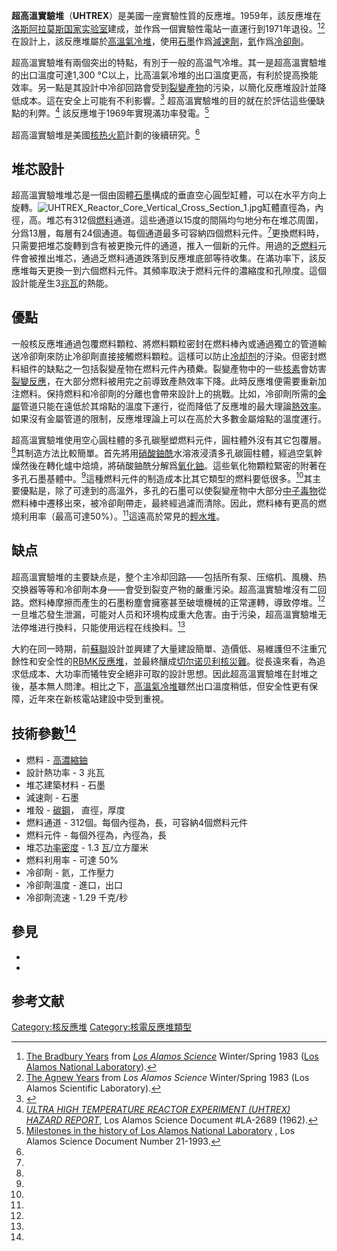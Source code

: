 {{short description|美國的超高溫實驗堆（1959–1971）}}
'''超高溫實驗堆'''（'''UHTREX'''）是美國一座實驗性質的反應堆。1959年，該反應堆在[[洛斯阿拉莫斯国家实验室|洛斯阿拉莫斯国家实验室]]建成，並作爲一個實驗性電站一直運行到1971年退役。<ref name="bradbury">[http://library.lanl.gov/cgi-bin/getfile?07-02.pdf The Bradbury Years] {{Wayback|url=http://library.lanl.gov/cgi-bin/getfile?07-02.pdf |date=20130221091336 }} from ''[[Los_Alamos_Science|Los Alamos Science]]'' Winter/Spring 1983 ([[Los_Alamos_National_Laboratory|Los Alamos National Laboratory]]).</ref><ref name="agnew">[http://library.lanl.gov/cgi-bin/getfile?00416612.pdf The Agnew Years] {{Wayback|url=http://library.lanl.gov/cgi-bin/getfile?00416612.pdf |date=20180921191142 }} from ''Los Alamos Science'' Winter/Spring 1983 (Los Alamos Scientific Laboratory).</ref> 在設計上，該反應堆屬於[[高溫氣冷堆|高溫氣冷堆]]，使用[[石墨|石墨]]作爲[[中子減速劑|減速劑]]，[[氦|氦]]作爲[[冷卻劑|冷卻劑]]。

超高溫實驗堆有兩個突出的特點，有別于一般的高温气冷堆。其一是超高溫實驗堆的出口溫度可達1,300 °C以上，比高溫氣冷堆的出口溫度更高，有利於提高換能效率。另一點是其設計中冷卻回路會受到[[裂變產物|裂變產物]]的污染，以簡化反應堆設計並降低成本。這在安全上可能有不利影響。<ref name="atom">{{Cite web |url=http://library.lanl.gov/cgi-bin/getfile?00847038.pdf |title=''The Atom'' Volume 11 #51 (Jan-Feb 1974) |access-date=2020-12-25 |archive-date=2017-02-11 |archive-url=https://web.archive.org/web/20170211144833/http://library.lanl.gov/cgi-bin/getfile?00847038.pdf |dead-url=no }}</ref> 超高溫實驗堆的目的就在於評估這些優缺點的利弊。<ref name="hazard">[http://www.osti.gov/bridge/servlets/purl/4792064-Th6uOi/4792064.PDF ''ULTRA HIGH TEMPERATURE REACTOR EXPERIMENT (UHTREX) HAZARD REPORT''], Los Alamos Science Document #LA-2689 (1962).</ref> 該反應堆于1969年實現滿功率發電。<ref name="milestones">[http://library.lanl.gov/cgi-bin/getfile?21-01.pdf Milestones in the history of Los Alamos National Laboratory] {{Wayback|url=http://library.lanl.gov/cgi-bin/getfile?21-01.pdf |date=20130221123402 }}, Los Alamos Science Document Number 21-1993.</ref>

超高溫實驗堆是美國[[核热火箭|核热火箭]]計劃的後續研究。<ref name=bradbury/>

== 堆芯設計 ==

超高溫實驗堆堆芯是一個由固體[[石墨|石墨]]構成的垂直空心圓型缸體，可以在水平方向上旋轉。[[File:UHTREX_Reactor_Core_Vertical_Cross_Section_1.jpg|thumb]]缸體直徑為{{convert|70|in|m|2|abbr=on}}，內徑{{convert|23|in|m|2|abbr=on}}，高{{convert|39|in|m|2|abbr=on}}。堆芯有312個[[核燃料|燃料]]通道。這些通道以15度的間隔均勻地分布在堆芯周圍，分爲13層，每層有24個通道。每個通道最多可容納四個燃料元件。<ref name=hazard/>更換燃料時，只需要把堆芯旋轉到含有被更換元件的通道，推入一個新的元件。用過的[[乏燃料|乏燃料]]元件會被推出堆芯，通過乏燃料通道跌落到反應堆底部等待收集。在滿功率下，該反應堆每天更換一到六個燃料元件。其頻率取決于燃料元件的濃縮度和孔隙度。這個設計能産生3[[兆瓦|兆瓦]]的熱能。

== 優點 ==

一般核反應堆通過包覆燃料顆粒、將燃料顆粒密封在燃料棒內或通過獨立的管道輸送冷卻劑來防止冷卻劑直接接觸燃料顆粒。這樣可以防止[[冷却剂|冷却剂]]的汙染。但密封燃料組件的缺點之一包括裂變産物在燃料元件內積纍。裂變產物中的一些[[核素|核素]]會妨害[[核裂變|裂變反應]]，在大部分燃料被用完之前導致產熱效率下降。此時反應堆便需要重新加注燃料。保持燃料和冷卻劑的分離也會帶來設計上的挑戰。比如，冷卻劑所需的[[金屬|金屬]]管道只能在遠低於其熔點的溫度下運行，從而降低了反應堆的最大理論[[熱效率|熱效率]]。如果沒有金屬管道的限制，反應堆理論上可以在高於大多數金屬熔點的溫度運行。

超高溫實驗堆使用空心圓柱體的多孔碳壓塑燃料元件，圓柱體外沒有其它包覆層。<ref name=hazard/>其制造方法比較簡單。首先將用[[硝酸鈾酰|硝酸鈾酰]]水溶液浸漬多孔碳圓柱體，經過空氣幹燥然後在轉化爐中焙燒，將硝酸鈾酰分解爲[[氧化鈾|氧化鈾]]。這些氧化物顆粒緊密的附著在多孔石墨基體中。<ref name=hazard/>這種燃料元件的制造成本比其它類型的燃料要低很多。<ref name=hazard/>其主要優點是，除了可達到的高溫外，多孔的石墨可以使裂變産物中大部分[[中子毒物|中子毒物]]從燃料棒中遷移出來，被冷卻劑帶走，最終經過濾而清除。因此，燃料棒有更高的燃燒利用率（最高可達50%）。<ref name=hazard/>這遠高於常見的[[輕水反應堆|輕水堆]]。

== 缺点 ==

超高溫實驗堆的主要缺点是，整个主冷却回路——包括所有泵、压缩机、風機、热交换器等等和冷卻劑本身——會受到裂变产物的嚴重污染。超高溫實驗堆沒有二回路。燃料棒摩擦而產生的石墨粉塵會擁塞甚至破壞機械的正常運轉，導致停堆。<ref name=hazard/>一旦堆芯發生泄漏，可能对人员和环境构成重大危害。由于污染，超高溫實驗堆无法停堆进行換料，只能使用远程在线換料。<ref name=hazard/>

大約在同一時期，前[[蘇聯|蘇聯]]設計並興建了大量建設簡單、造價低、易維護但不注重冗餘性和安全性的[[壓力管式石墨慢化沸水反應堆|RBMK反應堆]]，並最終釀成[[切尔诺贝利核事故|切尔诺贝利核災難]]。從長遠來看，為追求低成本、大功率而犧牲安全絕非可取的設計思想。因此超高溫實驗堆在封堆之後，基本無人問津。相比之下，[[高溫氣冷堆|高溫氣冷堆]]雖然出口溫度稍低，但安全性更有保障，近年來在新核電站建設中受到重視。

== 技術參數<ref name=hazard/> ==

*燃料 - [[濃縮鈾|高濃縮鈾]]
*設計熱功率 - 3 兆瓦
*堆芯建築材料 - 石墨
*減速劑 - 石墨
*堆殼 - [[碳鋼|碳鋼]]， 直徑{{convert|158|in|m|2|abbr=on}}，厚度 {{convert|1.75|in|m|2|abbr=on}}
*燃料通道 - 312個。每個內徑為{{convert|1.1|in|mm|2|abbr=on}}，長{{convert|23.5|in|m|2|abbr=on}}，可容納4個燃料元件
*燃料元件 - 每個外徑為{{convert|1|in|mm|2|abbr=on}}，內徑為{{convert|0.5|in|mm|2|abbr=on}}，長{{convert|5.5|in|mm|2|abbr=on}}
*堆芯[[功率密度|功率密度]] - 1.3 [[瓦特|瓦]]/立方厘米
*燃料利用率 - 可達 50%
*冷卻劑 - 氦，工作壓力{{convert|500|psi|atm|2|abbr=on}}
*冷卻劑溫度 - 進口{{convert|1,600|°F|°C|0|abbr=on}}，出口{{convert|2,400|°F|°C|0|abbr=on}} 
*冷卻劑流速 - 1.29 千克/秒

== 參見 ==
*{{link-en|西欧米茄反应堆|Omega West Reactor (OWR)}}
*{{link-en|克莱门汀反应堆|Clementine (nuclear reactor)}}
== 参考文献 ==
{{reflist}}

{{Nuclear fission reactors}}
{{核技术}}
{{Portal bar|能源|核技術}}

[[Category:核反應堆|Category:核反應堆]]
[[Category:核電反應堆類型|Category:核電反應堆類型]]